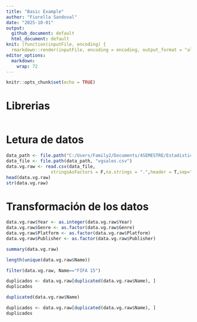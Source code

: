 ```yaml
---
title: "Basic Example"
author: "Fiorella Sandoval"
date: "2025-10-01"
output: 
  github_document: default
  html_document: default
knit: (function(inputFile, encoding) {
  rmarkdown::render(inputFile, encoding = encoding, output_format = "all") })
editor_options: 
  markdown: 
    wrap: 72
---
```


```r
knitr::opts_chunk$set(echo = TRUE)
```

# Librerias
```r

```


# Letura de datos

```r
data_path <- file.path("C:/Users/Family2/Documents/4SEMESTRE/Estadistica_IV/UNIDAD_1")
data_file <- file.path(data_path, "vgsales.csv")
data.vg.raw <- read.csv(data_file,
                 stringsAsFactors = F,na.strings = ".",header = T,sep=",")
head(data.vg.raw)
str(data.vg.raw)
```
# Transformación de los datos

```r
data.vg.raw$Year <- as.integer(data.vg.raw$Year)
data.vg.raw$Genre <- as.factor(data.vg.raw$Genre)
data.vg.raw$Platform <- as.factor(data.vg.raw$Platform)
data.vg.raw$Publisher <- as.factor(data.vg.raw$Publisher)

```
```r
summary(data.vg.raw)
```
```r
length(unique(data.vg.raw$Name))
```
```r
filter(data.vg.raw, Name=="FIFA 15")
```

```r
duplicados <- data.vg.raw[duplicated(data.vg.raw$Name), ]
duplicados
```
```r
duplicated(data.vg.raw$Name)
```

```r
duplicados <- data.vg.raw[duplicated(data.vg.raw$Name), ]
duplicados
```



